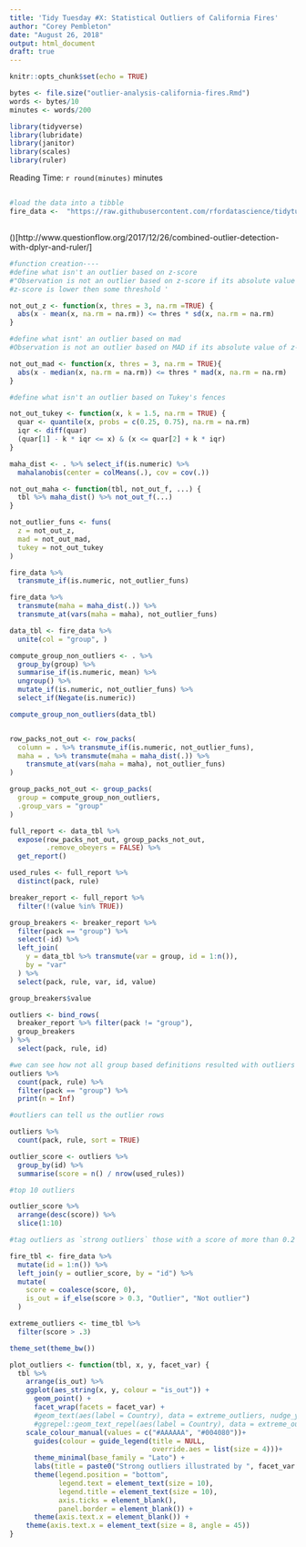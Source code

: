 ```yaml
---
title: 'Tidy Tuesday #X: Statistical Outliers of California Fires'
author: "Corey Pembleton"
date: "August 26, 2018"
output: html_document
draft: true
---
```


```r
knitr::opts_chunk$set(echo = TRUE)

bytes <- file.size("outlier-analysis-california-fires.Rmd")
words <- bytes/10
minutes <- words/200

library(tidyverse)
library(lubridate)
library(janitor) 
library(scales)
library(ruler)
```

Reading Time: `r round(minutes)` minutes  

## 



```r
#load the data into a tibble
fire_data <-  "https://raw.githubusercontent.com/rfordatascience/tidytuesday/master/data/2018-08-21/cal-fire-incidents.csv"
  
```

()[http://www.questionflow.org/2017/12/26/combined-outlier-detection-with-dplyr-and-ruler/]

```r
#function creation----
#define what isn't an outlier based on z-score
#"Observation is not an outlier based on z-score if its absolute value of default 
#z-score is lower then some threshold '

not_out_z <- function(x, thres = 3, na.rm =TRUE) {
  abs(x - mean(x, na.rm = na.rm)) <= thres * sd(x, na.rm = na.rm) 
}

#define what isnt' an outlier based on mad
#Observation is not an outlier based on MAD if its absolute value of z-score with median as center and MAD as normalization unit is lower then some threshold (popular choice is 3).

not_out_mad <- function(x, thres = 3, na.rm = TRUE){
  abs(x - median(x, na.rm = na.rm)) <= thres * mad(x, na.rm = na.rm)
}

#define what isn't an outlier based on Tukey's fences

not_out_tukey <- function(x, k = 1.5, na.rm = TRUE) {
  quar <- quantile(x, probs = c(0.25, 0.75), na.rm = na.rm)
  iqr <- diff(quar)
  (quar[1] - k * iqr <= x) & (x <= quar[2] + k * iqr)
}

maha_dist <- . %>% select_if(is.numeric) %>% 
  mahalanobis(center = colMeans(.), cov = cov(.))

not_out_maha <- function(tbl, not_out_f, ...) {
  tbl %>% maha_dist() %>% not_out_f(...)
}

not_outlier_funs <- funs(
  z = not_out_z,
  mad = not_out_mad,
  tukey = not_out_tukey
)

```


```r
fire_data %>%   
  transmute_if(is.numeric, not_outlier_funs)

fire_data %>% 
  transmute(maha = maha_dist(.)) %>% 
  transmute_at(vars(maha = maha), not_outlier_funs)

```


```r
data_tbl <- fire_data %>% 
  unite(col = "group", )

compute_group_non_outliers <- . %>% 
  group_by(group) %>% 
  summarise_if(is.numeric, mean) %>% 
  ungroup() %>% 
  mutate_if(is.numeric, not_outlier_funs) %>% 
  select_if(Negate(is.numeric))

compute_group_non_outliers(data_tbl)


row_packs_not_out <- row_packs(
  column = . %>% transmute_if(is.numeric, not_outlier_funs),
  maha = . %>% transmute(maha = maha_dist(.)) %>% 
    transmute_at(vars(maha = maha), not_outlier_funs)
)

group_packs_not_out <- group_packs(
  group = compute_group_non_outliers,
  .group_vars = "group"
)

```


```r
full_report <- data_tbl %>% 
  expose(row_packs_not_out, group_packs_not_out,
         .remove_obeyers = FALSE) %>% 
  get_report()

used_rules <- full_report %>% 
  distinct(pack, rule)
```



```r
breaker_report <- full_report %>% 
  filter(!(value %in% TRUE))

group_breakers <- breaker_report %>% 
  filter(pack == "group") %>% 
  select(-id) %>% 
  left_join(
    y = data_tbl %>% transmute(var = group, id = 1:n()),
    by = "var"
  ) %>% 
  select(pack, rule, var, id, value)

group_breakers$value

outliers <- bind_rows(
  breaker_report %>% filter(pack != "group"),
  group_breakers
) %>% 
  select(pack, rule, id)

#we can see how not all group based definitions resulted with outliers
outliers %>% 
  count(pack, rule) %>% 
  filter(pack == "group") %>% 
  print(n = Inf)

#outliers can tell us the outlier rows

outliers %>% 
  count(pack, rule, sort = TRUE)

outlier_score <- outliers %>% 
  group_by(id) %>% 
  summarise(score = n() / nrow(used_rules))

#top 10 outliers

outlier_score %>% 
  arrange(desc(score)) %>% 
  slice(1:10)

#tag outliers as `strong outliers` those with a score of more than 0.2

fire_tbl <- fire_data %>% 
  mutate(id = 1:n()) %>% 
  left_join(y = outlier_score, by = "id") %>% 
  mutate(
    score = coalesce(score, 0),
    is_out = if_else(score > 0.3, "Outlier", "Not outlier")
  )

```


```r
extreme_outliers <- time_tbl %>% 
  filter(score > .3)

```



```r
theme_set(theme_bw())

plot_outliers <- function(tbl, x, y, facet_var) {
  tbl %>% 
    arrange(is_out) %>% 
    ggplot(aes_string(x, y, colour = "is_out")) +
      geom_point() +
      facet_wrap(facets = facet_var) +
      #geom_text(aes(label = Country), data = extreme_outliers, nudge_y = 2, alpha = 0.5)+
      #ggrepel::geom_text_repel(aes(label = Country), data = extreme_outliers, label.size = 0, size = 2, alpha = 0.8)+
    scale_colour_manual(values = c("#AAAAAA", "#004080"))+
      guides(colour = guide_legend(title = NULL,
                                   override.aes = list(size = 4)))+
      theme_minimal(base_family = "Lato") + 
      labs(title = paste0("Strong outliers illustrated by ", facet_var ))+
      theme(legend.position = "bottom",
            legend.text = element_text(size = 10),
            legend.title = element_text(size = 10),
            axis.ticks = element_blank(),
            panel.border = element_blank()) +
      theme(axis.text.x = element_blank()) +
    theme(axis.text.x = element_text(size = 8, angle = 45)) 
}
```


